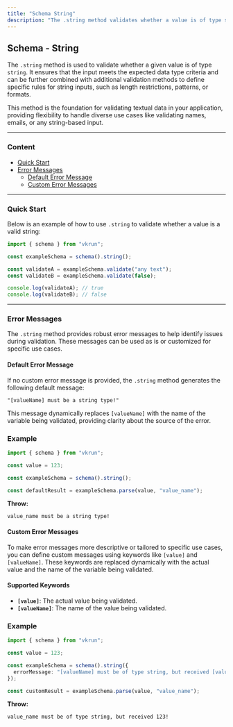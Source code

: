 ```yaml
---
title: "Schema String"
description: "The .string method validates whether a value is of type string. It provides a foundation for handling textual data in your application, allowing you to define additional rules like length, patterns, and formats to suit various use cases such as names, emails, or general string inputs."
---
```


## Schema - String

The `.string` method is used to validate whether a given value is of type `string`. It ensures that the input meets the expected data type criteria and can be further combined with additional validation methods to define specific rules for string inputs, such as length restrictions, patterns, or formats.

This method is the foundation for validating textual data in your application, providing flexibility to handle diverse use cases like validating names, emails, or any string-based input.

---

### Content

- [Quick Start](#quick-start)
- [Error Messages](#error-messages)
  - [Default Error Message](#default-error-message)
  - [Custom Error Messages](#custom-error-messages)

---

### Quick Start

Below is an example of how to use `.string` to validate whether a value is a valid string:

```ts
import { schema } from "vkrun";

const exampleSchema = schema().string();

const validateA = exampleSchema.validate("any text");
const validateB = exampleSchema.validate(false);

console.log(validateA); // true
console.log(validateB); // false
```

---

### Error Messages

The `.string` method provides robust error messages to help identify issues during validation. These messages can be used as is or customized for specific use cases.

#### Default Error Message

If no custom error message is provided, the `.string` method generates the following default message:

```
"[valueName] must be a string type!"
```

This message dynamically replaces `[valueName]` with the name of the variable being validated, providing clarity about the source of the error.

### Example

```ts
import { schema } from "vkrun";

const value = 123;

const exampleSchema = schema().string();

const defaultResult = exampleSchema.parse(value, "value_name");
```

**Throw:**

```
value_name must be a string type!
```

#### Custom Error Messages

To make error messages more descriptive or tailored to specific use cases, you can define custom messages using keywords like `[value]` and `[valueName]`. These keywords are replaced dynamically with the actual value and the name of the variable being validated.

#### Supported Keywords

- **`[value]`**: The actual value being validated.
- **`[valueName]`**: The name of the value being validated.

### Example

```ts
import { schema } from "vkrun";

const value = 123;

const exampleSchema = schema().string({
  errorMessage: "[valueName] must be of type string, but received [value]!",
});

const customResult = exampleSchema.parse(value, "value_name");
```

**Throw:**

```
value_name must be of type string, but received 123!
```
